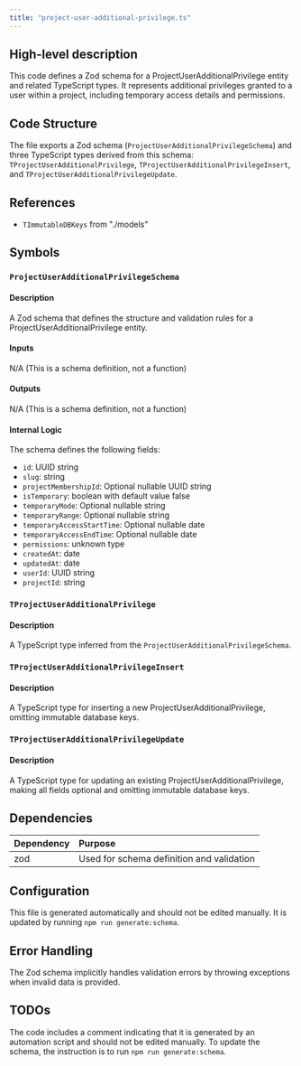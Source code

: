```yaml
---
title: "project-user-additional-privilege.ts"
---
```


## High-level description
This code defines a Zod schema for a ProjectUserAdditionalPrivilege entity and related TypeScript types. It represents additional privileges granted to a user within a project, including temporary access details and permissions.

## Code Structure
The file exports a Zod schema (`ProjectUserAdditionalPrivilegeSchema`) and three TypeScript types derived from this schema: `TProjectUserAdditionalPrivilege`, `TProjectUserAdditionalPrivilegeInsert`, and `TProjectUserAdditionalPrivilegeUpdate`.

## References
- `TImmutableDBKeys` from "./models"

## Symbols

### `ProjectUserAdditionalPrivilegeSchema`
#### Description
A Zod schema that defines the structure and validation rules for a ProjectUserAdditionalPrivilege entity.

#### Inputs
N/A (This is a schema definition, not a function)

#### Outputs
N/A (This is a schema definition, not a function)

#### Internal Logic
The schema defines the following fields:
- `id`: UUID string
- `slug`: string
- `projectMembershipId`: Optional nullable UUID string
- `isTemporary`: boolean with default value false
- `temporaryMode`: Optional nullable string
- `temporaryRange`: Optional nullable string
- `temporaryAccessStartTime`: Optional nullable date
- `temporaryAccessEndTime`: Optional nullable date
- `permissions`: unknown type
- `createdAt`: date
- `updatedAt`: date
- `userId`: UUID string
- `projectId`: string

### `TProjectUserAdditionalPrivilege`
#### Description
A TypeScript type inferred from the `ProjectUserAdditionalPrivilegeSchema`.

### `TProjectUserAdditionalPrivilegeInsert`
#### Description
A TypeScript type for inserting a new ProjectUserAdditionalPrivilege, omitting immutable database keys.

### `TProjectUserAdditionalPrivilegeUpdate`
#### Description
A TypeScript type for updating an existing ProjectUserAdditionalPrivilege, making all fields optional and omitting immutable database keys.

## Dependencies
| Dependency | Purpose |
|:-----------|:--------|
| zod | Used for schema definition and validation |

## Configuration
This file is generated automatically and should not be edited manually. It is updated by running `npm run generate:schema`.

## Error Handling
The Zod schema implicitly handles validation errors by throwing exceptions when invalid data is provided.

## TODOs
The code includes a comment indicating that it is generated by an automation script and should not be edited manually. To update the schema, the instruction is to run `npm run generate:schema`.